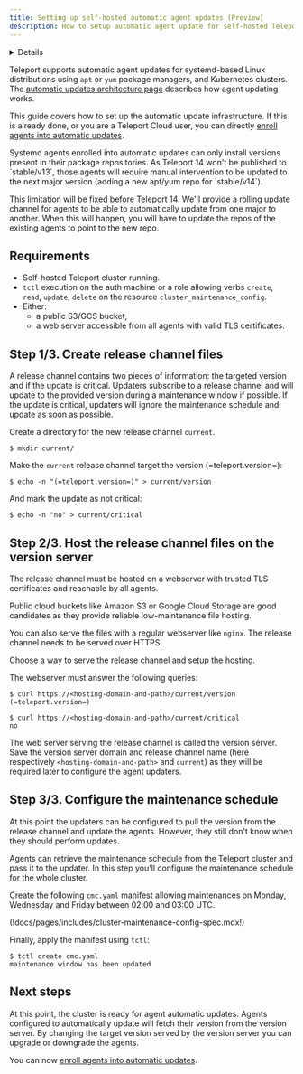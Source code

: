 ```yaml
---
title: Setting up self-hosted automatic agent updates (Preview)
description: How to setup automatic agent update for self-hosted Teleport
---
```


<Details
  title="Version warning"
  opened={true}
  scope={["enterprise"]}
  scopeOnly={true}
  min="13.0"
>
  Automatic agent update is available starting from Teleport `13.0`.
</Details>

Teleport supports automatic agent updates for
systemd-based Linux distributions using `apt` or `yum` package managers,
and Kubernetes clusters. The [automatic updates architecture 
page](../../architecture/agent-update-management.mdx) describes how agent
updating works.

This guide covers how to set up the automatic update infrastructure. If this is
already done, or you are a Teleport Cloud user, you can directly
[enroll agents into automatic updates](./enroll-agent-into-automatic-updates.mdx).

<Admonition type="warning">
Systemd agents enrolled into automatic updates can only install versions
present in their package repositories. As Teleport 14 won't be published to
`stable/v13`, those agents will require manual intervention to be updated to
the next major version (adding a new apt/yum repo for `stable/v14`).

This limitation will be fixed before Teleport 14. We'll provide a rolling
update channel for agents to be able to automatically update from one major
to another. When this will happen, you will have to update the repos of the
existing agents to point to the new repo.

</Admonition>

## Requirements

- Self-hosted Teleport cluster running.
- `tctl` execution on the auth machine or a role allowing verbs `create`, `read`,
  `update`, `delete` on the resource `cluster_maintenance_config`.
- Either:
  - a public S3/GCS bucket,
  - a web server accessible from all agents with valid TLS certificates.

## Step 1/3. Create release channel files

A release channel contains two pieces of information: the targeted version
and if the update is critical. Updaters subscribe to a release channel and will
update to the provided version during a maintenance window if possible. If the
update is critical, updaters will ignore the maintenance schedule and update as
soon as possible.

Create a directory for the new release channel `current`.

```code
$ mkdir current/
```

Make the `current` release channel target the version (=teleport.version=):

```code
$ echo -n "(=teleport.version=)" > current/version
```

And mark the update as not critical:

```code
$ echo -n "no" > current/critical
```

## Step 2/3. Host the release channel files on the version server

The release channel must be hosted on a webserver with trusted TLS certificates
and reachable by all agents.

Public cloud buckets like Amazon S3 or Google Cloud Storage are good
candidates as they provide reliable low-maintenance file hosting.

You can also serve the files with a regular webserver like `nginx`.
The release channel needs to be served over HTTPS.

Choose a way to serve the release channel and setup the hosting.

The webserver must answer the following queries:

```code
$ curl https://<hosting-domain-and-path>/current/version
(=teleport.version=)

$ curl https://<hosting-domain-and-path>/current/critical
no
```

The web server serving the release channel is called the version server.
Save the version server domain and release channel name (here respectively
`<hosting-domain-and-path>` and `current`) as they will be required
later to configure the agent updaters.

## Step 3/3. Configure the maintenance schedule

At this point the updaters can be configured to pull the version from the
release channel and update the agents. However, they still don't know when
they should perform updates.

Agents can retrieve the maintenance schedule from the Teleport cluster and
pass it to the updater. In this step you'll configure the maintenance
schedule for the whole cluster.

Create the following `cmc.yaml` manifest allowing maintenances on Monday, Wednesday
and Friday between 02:00 and 03:00 UTC.

(!docs/pages/includes/cluster-maintenance-config-spec.mdx!)

Finally, apply the manifest using `tctl`:

```code
$ tctl create cmc.yaml
maintenance window has been updated
```

## Next steps

At this point, the cluster is ready for agent automatic updates.
Agents configured to automatically update will fetch their version from the
version server. By changing the target version served by the version server
you can upgrade or downgrade the agents.

You can now [enroll agents into automatic updates](./enroll-agent-into-automatic-updates.mdx).
